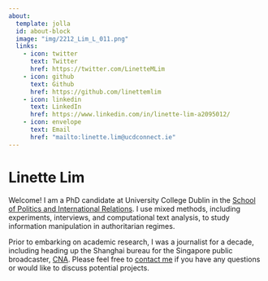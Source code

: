---
about:
  template: jolla
  id: about-block
  image: "img/2212_Lim_L_011.png"
  links:
    - icon: twitter
      text: Twitter
      href: https://twitter.com/LinetteMLim
    - icon: github
      text: Github
      href: https://github.com/linettemlim
    - icon: linkedin
      text: LinkedIn
      href: https://www.linkedin.com/in/linette-lim-a2095012/
    - icon: envelope
      text: Email
      href: "mailto:linette.lim@ucdconnect.ie"  
---

::: {#about-block}
:::

# Linette Lim

Welcome! I am a PhD candidate at University College Dublin in the <a href="https://www.ucd.ie/spire/" target="_blank">School of Politics and International Relations</a>. I use mixed methods, including experiments, interviews, and computational text analysis, to study information manipulation in authoritarian regimes.

Prior to embarking on academic research, I was a journalist for a decade, including heading up the Shanghai bureau for the Singapore public broadcaster, <a href="https://www.channelnewsasia.com/international" target="_blank">CNA</a>. Please feel free to [contact me](mailto:linette.lim@ucdconnect.ie) if you have any questions or would like to discuss potential projects.
